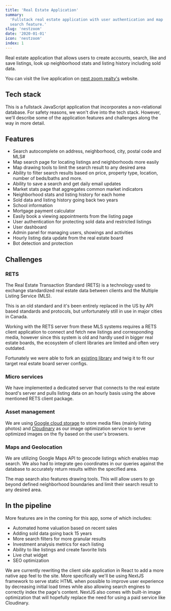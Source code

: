 ```yaml
---
title: 'Real Estate Application'
summary:
  'Fullstack real estate application with user authentication and map
  search feature.'
slug: 'nestzoom'
date: '2020-01-01'
icon: 'nestzoom'
index: 1
---
```


Real estate application that allows users to create accounts, search, like
and save listings, look up neighborhood stats and listing history including
sold data.

You can visit the live application on
[nest zoom realty's](https://www.nestzoom.com/) website.

## Tech stack

This is a fullstack JavaScript application that incorporates a
non-relational database. For safety reasons, we won't dive into the tech
stack. However, we'll describe some of the application features and
challenges along the way in more detail.

## Features

- Search autocomplete on address, neighborhood, city, postal code and MLS#
- Map search page for locating listings and neighborhoods more easily
- Map drawing tools to limit the search result to any desired area
- Ability to filter search results based on price, property type, location,
  number of beds/baths and more.
- Ability to save a search and get daily email updates
- Market stats page that aggregates common market indicators
- Neighborhood stats and listing history for each home
- Sold data and listing history going back two years
- School information
- Mortgage payment calculator
- Easily book a viewing appointments from the listing page
- User authentication for protecting sold data and restricted listings
- User dashboard
- Admin panel for managing users, showings and activities
- Hourly listing data update from the real estate board
- Bot detection and protection

## Challenges

### RETS

The Real Estate Transaction Standard (RETS) is a technology used to
exchange standardized real estate data between clients and the Multiple
Listing Service (MLS).

This is an old standard and it's been entirely replaced in the US by API
based standards and protocols, but unfortunately still in use in major
cities in Canada.

Working with the RETS server from these MLS systems requires a RETS client
application to connect and fetch new listings and corresponding media,
however since this system is old and hardly used in bigger real estate
boards, the ecosystem of client libraries are limited and often very
outdated.

Fortunately we were able to fork an
[existing library](https://github.com/WinUP/rets-client) and twig it to fit
our target real estate board server configs.

### Micro services

We have implemented a dedicated server that connects to the real estate
board's server and pulls listing data on an hourly basis using the above
mentioned RETS client package.

### Asset management

We are using [Google cloud storage](https://cloud.google.com/) to store
media files (mainly listing photos) and
[Cloudinary](https://cloudinary.com/) as our image optimization service to
serve optimized images on the fly based on the user's browsers.

### Maps and Geolocation

We are utilizing Google Maps API to geocode listings which enables map
search. We also had to integrate geo coordinates in our queries against the
database to accurately return results within the specified area.

The map search also features drawing tools. This will allow users to go
beyond defined neighborhood boundaries and limit their search result to any
desired area.

## In the pipeline

More features are in the coming for this app, some of which includes:

- Automated home valuation based on recent sales
- Adding sold data going back 15 years
- More search filters for more granular results
- Investment analysis metrics for each listing
- Ability to like listings and create favorite lists
- Live chat widget
- SEO optimization

We are currently rewriting the client side application in React to add a
more native app feel to the site. More specifically we'll be using NextJS
framework to serve static HTML when possible to improve user experience by
decreasing initial load times while also allowing search engines to
correctly index the page's content. NextJS also comes with built-in image
optimization that will hopefully replace the need for using a paid service
like Cloudinary.
